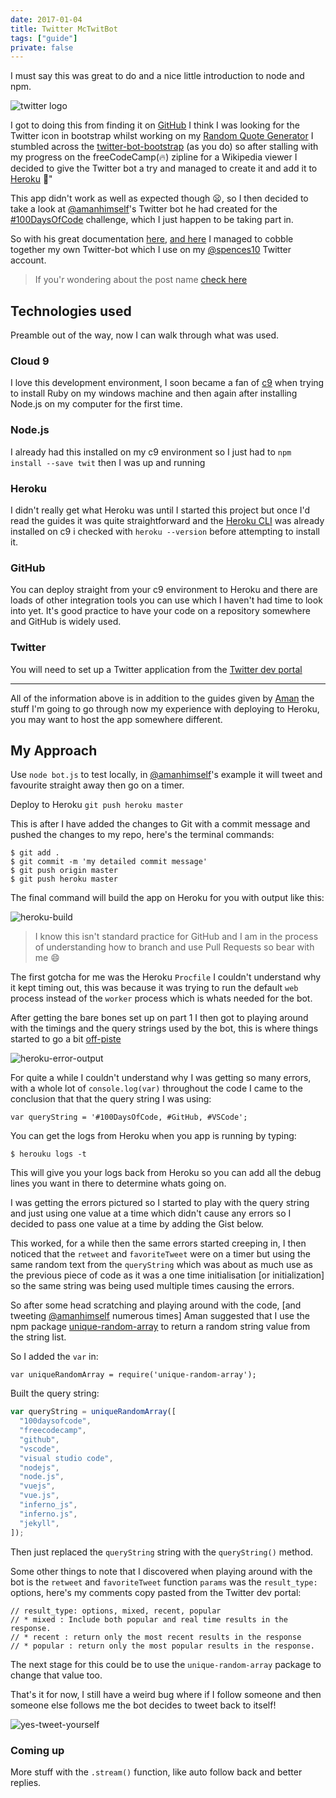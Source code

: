 ```yaml
---
date: 2017-01-04
title: Twitter McTwitBot
tags: ["guide"]
private: false
---
```


I must say this was great to do and a nice little introduction to node
and npm.

![twitter logo]

I got to doing this from finding it on [GitHub] I think I was looking
for the Twitter icon in bootstrap whilst working on my [Random Quote
Generator] I stumbled across the [twitter-bot-bootstrap] (as you do)
so after stalling with my progress on the freeCodeCamp(🔥) zipline for
a Wikipedia viewer I decided to give the Twitter bot a try and managed
to create it and add it to [Heroku] 🎉"

This app didn't work as well as expected though 😦, so I then decided
to take a look at [@amanhimself]'s Twitter bot he had created for the
[#100DaysOfCode] challenge, which I just happen to be taking part in.

So with his great documentation [here], [and here] I managed to cobble
together my own Twitter-bot which I use on my [@spences10] Twitter
account.

> If you'r wondering about the post name [check here]

## Technologies used

Preamble out of the way, now I can walk through what was used.

### Cloud 9

I love this development environment, I soon became a fan of [c9] when
trying to install Ruby on my windows machine and then again after
installing Node.js on my computer for the first time.

### Node.js

I already had this installed on my c9 environment so I just had to
`npm install --save twit` then I was up and running

### Heroku

I didn't really get what Heroku was until I started this project but
once I'd read the guides it was quite straightforward and the [Heroku
CLI] was already installed on c9 i checked with `heroku --version`
before attempting to install it.

### GitHub

You can deploy straight from your c9 environment to Heroku and there
are loads of other integration tools you can use which I haven't had
time to look into yet. It's good practice to have your code on a
repository somewhere and GitHub is widely used.

### Twitter

You will need to set up a Twitter application from the [Twitter dev
portal]

---

All of the information above is in addition to the guides given by
[Aman] the stuff I'm going to go through now my experience with
deploying to Heroku, you may want to host the app somewhere different.

## My Approach

Use `node bot.js` to test locally, in [@amanhimself]'s example it will
tweet and favourite straight away then go on a timer.

Deploy to Heroku `git push heroku master`

This is after I have added the changes to Git with a commit message
and pushed the changes to my repo, here's the terminal commands:

```
$ git add .
$ git commit -m 'my detailed commit message'
$ git push origin master
$ git push heroku master
```

The final command will build the app on Heroku for you with output
like this:

![heroku-build]

> I know this isn't standard practice for GitHub and I am in the
> process of understanding how to branch and use Pull Requests so bear
> with me 😄

The first gotcha for me was the Heroku `Procfile` I couldn't
understand why it kept timing out, this was because it was trying to
run the default `web` process instead of the `worker` process which is
whats needed for the bot.

After getting the bare bones set up on part 1 I then got to playing
around with the timings and the query strings used by the bot, this is
where things started to go a bit [off-piste]

![heroku-error-output]

For quite a while I couldn't understand why I was getting so many
errors, with a whole lot of `console.log(var)` throughout the code I
came to the conclusion that that the query string I was using:

```
var queryString = '#100DaysOfCode, #GitHub, #VSCode';
```

You can get the logs from Heroku when you app is running by typing:

```
$ herouku logs -t
```

This will give you your logs back from Heroku so you can add all the
debug lines you want in there to determine whats going on.

I was getting the errors pictured so I started to play with the query
string and just using one value at a time which didn't cause any
errors so I decided to pass one value at a time by adding the Gist
below.

<script src="https://gist.github.com/spences10/46d9981a805786e7c965cf292b9cb3ae.js"></script>

This worked, for a while then the same errors started creeping in, I
then noticed that the `retweet` and `favoriteTweet` were on a timer
but using the same random text from the `queryString` which was about
as much use as the previous piece of code as it was a one time
initialisation [or initialization] so the same string was being used
multiple times causing the errors.

So after some head scratching and playing around with the code, [and
tweeting [@amanhimself] numerous times] Aman suggested that I use the
npm package [unique-random-array] to return a random string value from
the string list.

So I added the `var` in:

```
var uniqueRandomArray = require('unique-random-array');
```

Built the query string:

```js
var queryString = uniqueRandomArray([
  "100daysofcode",
  "freecodecamp",
  "github",
  "vscode",
  "visual studio code",
  "nodejs",
  "node.js",
  "vuejs",
  "vue.js",
  "inferno_js",
  "inferno.js",
  "jekyll",
]);
```

Then just replaced the `queryString` string with the `queryString()`
method.

Some other things to note that I discovered when playing around with
the bot is the `retweet` and `favoriteTweet` function `params` was the
`result_type:` options, here's my comments copy pasted from the
Twitter dev portal:

```
// result_type: options, mixed, recent, popular
// * mixed : Include both popular and real time results in the response.
// * recent : return only the most recent results in the response
// * popular : return only the most popular results in the response.
```

The next stage for this could be to use the `unique-random-array`
package to change that value too.

That's it for now, I still have a weird bug where if I follow someone
and then someone else follows me the bot decides to tweet back to
itself!

![yes-tweet-yourself]

### Coming up

More stuff with the `.stream()` function, like auto follow back and
better replies.

[github]: https://github.com
[random quote generator]: http://codepen.io/spences10/full/dOaYbP/
[twitter-bot-bootstrap]: https://github.com/mobeets/twitter-bot-bootstrap
[heroku]: https://heroku.com
[@amanhimself]: https://twitter.com/amanhimself
[#100daysofcode]: https://medium.freecodecamp.com/start-2017-with-the-100daysofcode-improved-and-updated-18ce604b237b
[here]: https://hackernoon.com/create-a-simple-twitter-bot-with-node-js-5b14eb006c08
[and here]: https://community.risingstack.com/how-to-make-a-twitter-bot-with-node-js/
[@spences10]: https://twitter.com/spences10
[check here]: https://en.wikipedia.org/wiki/RRS_Sir_David_Attenborough#Boaty_McBoatface_Naming_Controversy
[c9]: https://c9.io/?redirect=0
[heroku cli]: https://devcenter.heroku.com/articles/heroku-cli
[twitter dev portal]: https://apps.twitter.com/app/new
[aman]: https://github.com/amandeepmittal
[@amanhimself]: https://twitter.com/amanhimself
[off-piste]: https://en.oxforddictionaries.com/definition/us/off-piste
[unique-random-array]: https://www.npmjs.com/package/unique-random-array
[twitter logo]: https://now-images-wine.now.sh/2017/twitter-mctwitbot/twitter-bird.png
[heroku-build]: https://now-images-wine.now.sh/2017/twitter-mctwitbot/heroku-build.png
[heroku-error-output]: https://now-images-wine.now.sh/2017/twitter-mctwitbot/heroku-error-output.png
[yes-tweet-yourself]: https://now-images-wine.now.sh/2017/twitter-mctwitbot/yes-tweet-yourself.png
